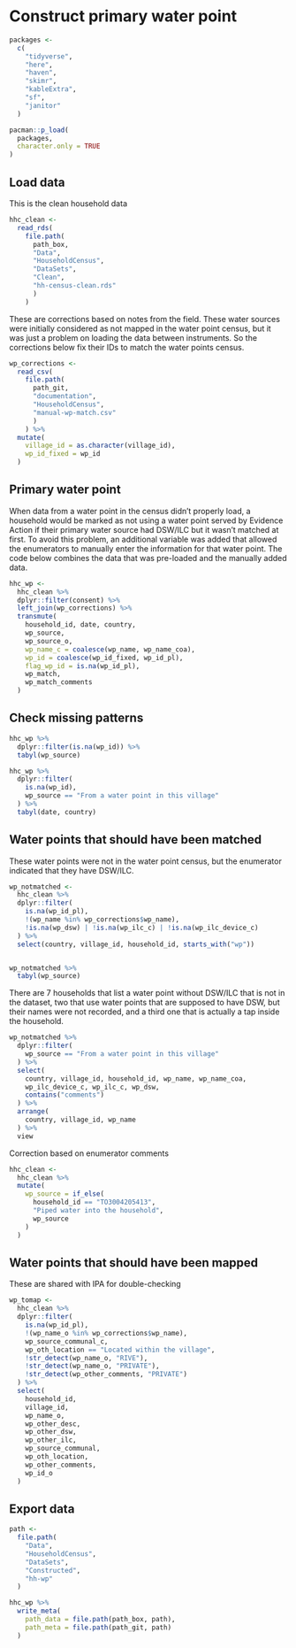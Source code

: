 # Construct primary water point

```r
packages <-
  c(
    "tidyverse",
    "here",
    "haven",
    "skimr",
    "kableExtra",
    "sf",
    "janitor"
  )

pacman::p_load(
  packages,
  character.only = TRUE
)
```

## Load data

This is the clean household data

```r
hhc_clean <-
  read_rds(
    file.path(
      path_box,
      "Data",
      "HouseholdCensus",
      "DataSets",
      "Clean",
      "hh-census-clean.rds"
      )
    )
```

These are corrections based on notes from the field. These water sources were initially considered as not mapped in the water point census, but it was just a problem on loading the data between instruments. So the corrections below fix their IDs to match the water points census.

```r
wp_corrections <-
  read_csv(
    file.path(
      path_git,
      "documentation",
      "HouseholdCensus",
      "manual-wp-match.csv"
      )
    ) %>%
  mutate(
    village_id = as.character(village_id),
    wp_id_fixed = wp_id
  )
```


## Primary water point

When data from a water point in the census didn't properly load, a household would be marked as not using a water point served by Evidence Action if their primary water source had DSW/ILC but it wasn't matched at first. To avoid this problem, an additional variable was added that allowed the enumerators to manually enter the information for that water point. The code below combines the data that was pre-loaded and the manually added data.

```r
hhc_wp <-
  hhc_clean %>% 
  dplyr::filter(consent) %>%
  left_join(wp_corrections) %>%
  transmute(
    household_id, date, country,
    wp_source,
    wp_source_o,
    wp_name_c = coalesce(wp_name, wp_name_coa),
    wp_id = coalesce(wp_id_fixed, wp_id_pl),
    flag_wp_id = is.na(wp_id_pl),
    wp_match,
    wp_match_comments
  )
```

## Check missing patterns

```r
hhc_wp %>% 
  dplyr::filter(is.na(wp_id)) %>% 
  tabyl(wp_source)
```

```r
hhc_wp %>% 
  dplyr::filter(
    is.na(wp_id), 
    wp_source == "From a water point in this village"
  ) %>% 
  tabyl(date, country)
```

## Water points that should have been matched

These water points were not in the water point census, but the enumerator indicated that they have DSW/ILC.

```r
wp_notmatched <-
  hhc_clean %>%
  dplyr::filter(
    is.na(wp_id_pl),
    !(wp_name %in% wp_corrections$wp_name),
    !is.na(wp_dsw) | !is.na(wp_ilc_c) | !is.na(wp_ilc_device_c)
  ) %>%
  select(country, village_id, household_id, starts_with("wp"))


wp_notmatched %>%
  tabyl(wp_source)
```

There are 7 households that list a water point without DSW/ILC that is not in the dataset, two that use water points that are supposed to have DSW, but their names were not recorded, and a third one that is actually a tap inside the household.

```r
wp_notmatched %>%
  dplyr::filter(
    wp_source == "From a water point in this village"
  ) %>% 
  select(
    country, village_id, household_id, wp_name, wp_name_coa,
    wp_ilc_device_c, wp_ilc_c, wp_dsw,
    contains("comments")
  ) %>%
  arrange(
    country, village_id, wp_name
  ) %>%
  view
```

Correction based on enumerator comments

```r
hhc_clean <-
  hhc_clean %>%
  mutate(
    wp_source = if_else(
      household_id == "TO3004205413",
      "Piped water into the household",
      wp_source
    )
  )
```

## Water points that should have been mapped 

These are shared with IPA for double-checking

```r
wp_tomap <-
  hhc_clean %>%
  dplyr::filter(
    is.na(wp_id_pl),
    !(wp_name_o %in% wp_corrections$wp_name),
    wp_source_communal_c,
    wp_oth_location == "Located within the village",
    !str_detect(wp_name_o, "RIVE"),
    !str_detect(wp_name_o, "PRIVATE"),
    !str_detect(wp_other_comments, "PRIVATE")
  ) %>%
  select(
    household_id,
    village_id,
    wp_name_o,
    wp_other_desc,
    wp_other_dsw,
    wp_other_ilc,
    wp_source_communal,
    wp_oth_location,
    wp_other_comments,
    wp_id_o
  ) 
```

## Export data

```r
path <- 
  file.path(
    "Data",
    "HouseholdCensus",
    "DataSets",
    "Constructed",
    "hh-wp"
  )

hhc_wp %>% 
  write_meta(
    path_data = file.path(path_box, path),
    path_meta = file.path(path_git, path)
  )
```